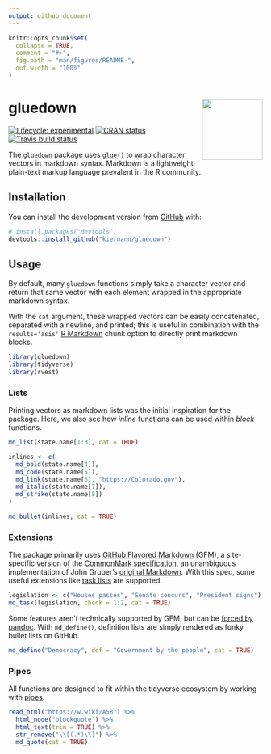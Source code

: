 ```yaml
---
output: github_document
---
```


<!-- README.md is generated from README.Rmd. Please edit that file -->

```r
knitr::opts_chunk$set(
  collapse = TRUE,
  comment = "#>",
  fig.path = "man/figures/README-",
  out.width = "100%"
)
```

# gluedown <img src="man/figures/logo.png" align="right" width="120" />

<!-- badges: start -->
[![Lifecycle: experimental](https://img.shields.io/badge/lifecycle-experimental-orange.svg)](https://www.tidyverse.org/lifecycle/#experimental)
[![CRAN status](https://www.r-pkg.org/badges/version/gluedown)](https://CRAN.R-project.org/package=gluedown)
[![Travis build status](https://travis-ci.org/kiernann/gluedown.svg?branch=master)](https://travis-ci.org/kiernann/gluedown)
<!-- badges: end -->

The `gluedown` package uses [`glue()`][glue] to wrap character vectors in
markdown syntax. Markdown is a lightweight, plain-text markup language prevalent
in the R community.

[glue]: https://github.com/tidyverse/glue

## Installation

You can install the development version from [GitHub](https://github.com/) with:

```r
# install.packages("devtools")
devtools::install_github("kiernann/gluedown")
```

## Usage

By default, many `gluedown` functions simply take a character vector and return
that same vector with each element wrapped in the appropriate markdown syntax.

With the `cat` argument, these wrapped vectors can be easily concatenated,
separated with a newline, and printed; this is useful in combination with the
`results='asis'` [R Markdown][rmd] chunk option to directly print markdown
blocks.

[rmd]: https://github.com/rstudio/rmarkdown

```r
library(gluedown)
library(tidyverse)
library(rvest)
```

### Lists

Printing vectors as markdown lists was the initial inspiration for the package.
Here, we also see how _inline_ functions can be used within _block_ functions.

```r
md_list(state.name[1:3], cat = TRUE)
```

```r
inlines <- c(
  md_bold(state.name[4]),
  md_code(state.name[5]),
  md_link(state.name[6], "https://Colorado.gov"),
  md_italic(state.name[7]),
  md_strike(state.name[8])
)

md_bullet(inlines, cat = TRUE)
```

### Extensions

The package primarily uses [GitHub Flavored Markdown][gfm] (GFM), a
site-specific version of the [CommonMark specification][cm], an unambiguous
implementation of John Gruber's [original Markdown][df]. With this spec, some
useful extensions like [task lists][task] are supported.

```r
legislation <- c("Houses passes", "Senate concurs", "President signs")
md_task(legislation, check = 1:2, cat = TRUE)
```

Some features aren't technically supported by GFM, but can be 
[forced by pandoc][pandoc]. With `md_define()`, definition lists are simply
rendered as funky bullet lists on GitHub.

```r
md_define("Democracy", def = "Government by the people", cat = TRUE)
```

[task]: https://help.github.com/en/articles/about-task-lists
[gfm]: https://github.github.com/gfm/
[cm]: https://spec.commonmark.org/
[df]: https://daringfireball.net/projects/markdown/
[pandoc]: https://pandoc.org/MANUAL.html#definition-lists

### Pipes

All functions are designed to fit within the tidyverse ecosystem by working with
[pipes][pipe].

```r
read_html("https://w.wiki/A58") %>% 
  html_node("blockquote") %>% 
  html_text(trim = TRUE) %>% 
  str_remove("\\[(.*)\\]") %>% 
  md_quote(cat = TRUE)
```

[pipe]: https://magrittr.tidyverse.org/reference/pipe.html

